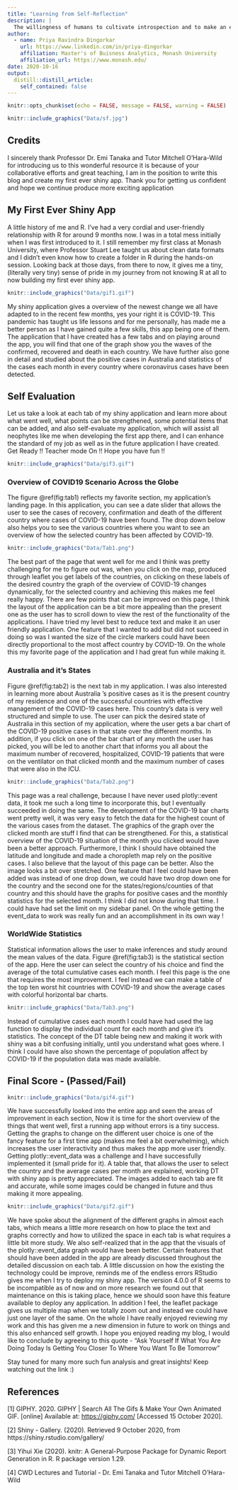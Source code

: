 ```yaml
---
title: "Learning from Self-Reflection"
description: |
  The willingness of humans to cultivate introspection and to make an effort to understand more about their actions, can be termed as human self-reflection. The secret to self-awareness it helps us to look rationally at our actions. In this blog, let us review, introspect and engage in the act of self reflection for the first ever shiny app I ever made in my life. ”What we perceive about ourselves is greatly a reflection of how we will end up living our lives.” – Stephen Richards
author:
  - name: Priya Ravindra Dingorkar
    url: https://www.linkedin.com/in/priya-dingorkar
    affiliation: Master's of Buisness Analytics, Monash University 
    affiliation_url: https://www.monash.edu/
date: 2020-10-16
output:
  distill::distill_article:
    self_contained: false
---
```


```r
knitr::opts_chunk$set(echo = FALSE, message = FALSE, warning = FALSE)
```

```r
knitr::include_graphics("Data/sf.jpg")
```


## Credits

I sincerely thank Professor Dr. Emi Tanaka and Tutor Mitchell O'Hara-Wild for introducing us to this wonderful resource it is because of your collaborative efforts and great teaching, I am in the position to write this blog and create my first ever shiny app. Thank you for getting us confident and hope we continue produce more exciting application

## My First Ever Shiny App

A little history of me and R. I've had a very cordial and user-friendly relationship with R for around 9 months now. I was in a total mess initially when I was first introduced to it. I still remember my first class at Monash University, where Professor Stuart Lee taught us about clean data formats and I didn't even know how to create a folder in R during the hands-on session. Looking back at those days, from there to now, it gives me a tiny, (literally very tiny) sense of pride in my journey from not knowing R at all to now building my first ever shiny app.

```r
knitr::include_graphics("Data/gif1.gif")
```

My shiny application gives a overview of the newest change we all have adapted to in the recent few months, yes your right it is COVID-19. This pandemic has taught us life lessons and for me personally, has made me a better person as I have gained quite a few skills, this app  being one of them. The application that I have created has a few tabs and on playing around the app, you will find that one of the graph show you the waves of the confirmed, recovered and death in each country. We have further also gone in detail and studied about the positive cases in Australia and statistics of the cases each month in every country where coronavirus cases have been detected.

## Self Evaluation 

Let us take a look at each tab of my shiny application and learn more about what went well, what points can be strengthened, some potential items that can be added, and also self-evaluate my application, which will assist all neophytes like me when developing the first app there, and I can enhance the standard of my job as well as in the future application I have created. Get Ready !! Teacher mode On !! Hope you have fun !!

```r
knitr::include_graphics("Data/gif3.gif")
```

### Overview of COVID19 Scenario Across the Globe

The figure \@ref(fig:tab1) reflects my favorite section, my application's landing page. In this application, you can see a date slider that allows the user to see the cases of recovery, confirmation and death of the different country where cases of COVID-19 have been found. The drop down below also helps you to see the various countries where you want to see an overview of how the selected country has been affected by COVID-19.

```r
knitr::include_graphics("Data/Tab1.png")
```

The best part of the page that went well for me and I think was pretty challenging for me to figure out was, when you click on the map, produced through leaflet you get labels of the countries, on clicking on these labels of the desired country the graph of the overview of COVID-19  changes dynamically, for the selected country and achieving this makes me feel really happy. There are few points that can be improved on this page, I think the layout of the application can be a bit more appealing than the present one as the user has to scroll down to view the rest of the functionality of the applications. I have tried my level best to reduce text and make it an user friendly application. One feature that I wanted to add but did not succeed in doing so was I wanted the size of the circle markers could have been directly proportional to the most affect country by COVID-19. On the whole this my favorite page of the application and I had great fun while making it.

### Australia and it's States

Figure \@ref(fig:tab2) is the next tab in my application. I was also interested in learning more about Australia 's positive cases as it is the present country of my residence and one of the successful countries with effective management of the COVID-19 cases here. This country's data is very well structured and simple to use. The user can pick the desired state of Australia in this section of my application, where the user gets a bar chart of the COVID-19 positive cases in that state over the different months. In addition, if you click on one of the bar chart of any month the user has picked, you will be led to another chart that informs you all about the maximum number of recovered, hospitalized, COVID-19 patients that were on the ventilator on that clicked month and the maximum number of cases that were also in the ICU.

```r
knitr::include_graphics("Data/Tab2.png")
```

This page was a real challenge, because I have never used plotly::event data, it took me such a long time to incorporate this, but I eventually succeeded in doing the same. The development of the COVID-19 bar charts went pretty well, it was very easy to fetch the data for the highest count of the various cases from the dataset. The graphics of the graph over the clicked month are stuff I find that can be strengthened. For this, a statistical overview of the COVID-19 situation of the month you clicked would have been a better approach. Furthermore, I think I should have obtained the latitude and longitude and made a choropleth map rely on the positive cases. I also believe that the layout of this page can be better. Also the image looks a bit over stretched. One feature that I feel could have been added was instead of one drop down, we could have two drop down one for the country and the second one for the states/regions/counties of that country and this should have the graphs for positive cases and the monthly statistics for the selected month. I think I did not know during that time. I could have had set the limit on my sidebar panel. On the whole getting the event_data to work was really fun and an accomplishment in its own way !

### WorldWide Statistics

Statistical information allows the user to make inferences and study around the mean values of the data. Figure \@ref(fig:tab3) is the statistical section of the app. Here the user can select the country of his choice and find the average of the total cumulative cases each month. I feel this page is the one that requires the most improvement. I feel instead we can make a table of the top ten worst hit countries with COVID-19 and show the average cases with colorful horizontal bar charts. 

```r
knitr::include_graphics("Data/Tab3.png")
```

Instead of cumulative cases each month I could have had used the lag function to display the individual count for each month and give it's statistics. The concept of the DT table being new and making it work with shiny was a bit confusing initially, until you understand what goes where. I think I could have also shown the percentage of population affect by COVID-19 if the population data was made available.


## Final Score - (Passed/Fail)

```r
knitr::include_graphics("Data/gif4.gif")
```

We have successfully looked into the entire app and seen the areas of improvement in each section, Now it is time for the short overview of the things that went well, first a running app without errors is a tiny success. Getting the graphs to change on the different user choice is one of the fancy feature for a first time app (makes me feel a bit overwhelming), which increases the user interactivity and thus makes the app more user friendly. Getting plotly::event_data was a challenge and I have successfully implemented it (small pride for it). A table that, that allows the user to select the country and the average cases per month are explained, working DT with shiny app is pretty appreciated. The images added to each tab are fit and accurate, while some images could be changed in future and thus making it more appealing.

```r
knitr::include_graphics("Data/gif2.gif")
```

We have spoke about the alignment of the different graphs in almost each tabs, which means a little more research on how to place the text and graphs correctly and how to utilized the space in each tab is what requires a little bit more study. We also self-realized that  in the app that the visuals of the plotly::event_data graph would have been better. Certain features that should have been added in the app are already discussed throughout the detailed discussion on each tab. A little discussion on how the existing the technology could be improve, reminds me of the endless errors RStudio gives me when I try to deploy my shiny app. The version 4.0.0 of R seems to be incompatible as of now and on more research we found out that maintenance on this is taking place, hence we should soon have this feature available to deploy any application. In addition I feel, the leaflet package gives us multiple map when we totally zoom out and instead we could have just one layer of the same. On the whole I have really enjoyed reviewing my work and this has given me a new dimension in future to work on things and this also enhanced self growth. I hope you enjoyed reading my blog, I would like to conclude by agreeing to this quote - "Ask Yourself If What You Are Doing Today Is Getting You Closer To Where You Want To Be Tomorrow"

Stay tuned for many more such fun analysis and great insights! Keep watching out the link :)

## References

[1] GIPHY. 2020. GIPHY | Search All The Gifs & Make Your Own Animated GIF. [online] Available at: <https://giphy.com/> [Accessed 15 October 2020].

[2] Shiny - Gallery. (2020). Retrieved 9 October 2020, from https://shiny.rstudio.com/gallery/

[3] Yihui Xie (2020). knitr: A General-Purpose Package for Dynamic Report Generation in R. R package version
  1.29.

[4] CWD Lectures and Tutorial - Dr. Emi Tanaka and Tutor Mitchell O'Hara-Wild

















